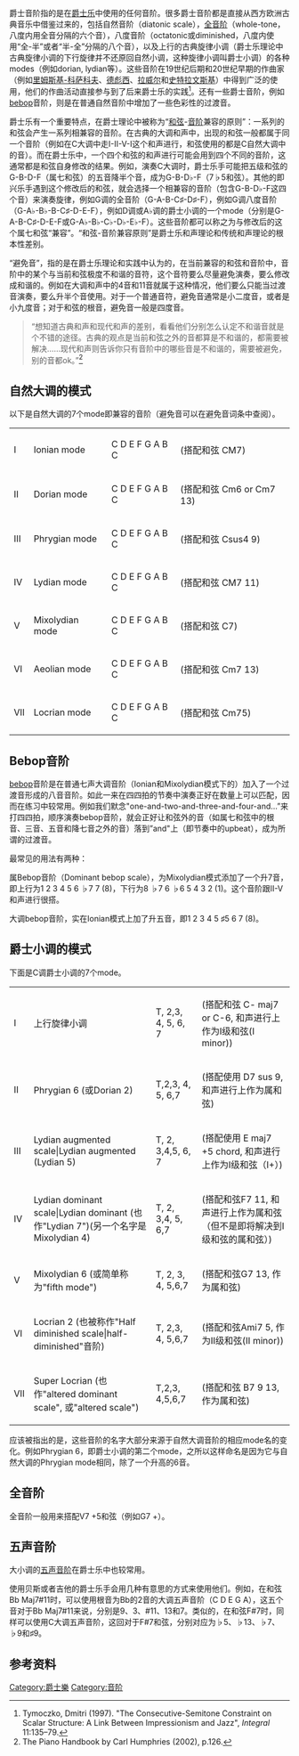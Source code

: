 爵士音阶指的是在[[爵士乐|爵士乐]]中使用的任何音阶。很多爵士音阶都是直接从西方欧洲古典音乐中借鉴过来的，包括自然音阶（diatonic scale），[[全音阶|全音阶]]（whole-tone，八度内用全音分隔的六个音），八度音阶（octatonic或diminished，八度内使用“全-半”或者“半-全”分隔的八个音），以及上行的古典旋律小调（爵士乐理论中古典旋律小调的下行旋律并不还原回自然小调，这种旋律小调叫爵士小调）的各种modes（例如dorian, lydian等）。这些音阶在19世纪后期和20世纪早期的作曲家（例如[[里姆斯基-科萨科夫|里姆斯基-科萨科夫]]、[[德彪西|德彪西]]、[[拉威尔|拉威尔]]和[[史特拉文斯基|史特拉文斯基]]）中得到广泛的使用，他们的作曲活动直接参与到了后来爵士乐的实践<ref>Tymoczko, Dmitri (1997). "The Consecutive-Semitone Constraint on Scalar Structure: A Link Between Impressionism and Jazz", ''Integral'' 11:135–79.</ref>。还有一些爵士音阶，例如[[波普音樂|bebop]]音阶，则是在普通自然音阶中增加了一些色彩性的过渡音。

爵士乐有一个重要特点，在爵士理论中被称为“[[和弦|和弦]]-[[音阶|音阶]]兼容的原则”：一系列的和弦会产生一系列相兼容的音阶。在古典的大调和声中，出现的和弦一般都属于同一个音阶（例如在C大调中走I-II-V-I这个和声进行，和弦使用的都是C自然大调中的音）。而在爵士乐中，一个四个和弦的和声进行可能会用到四个不同的音阶，这通常都是和弦自身修改的结果。例如，演奏C大调时，爵士乐手可能把五级和弦的G-B-D-F（属七和弦）的五音降半个音，成为G-B-D♭-F（7♭5和弦）。其他的即兴乐手遇到这个修改后的和弦，就会选择一个相兼容的音阶（包含G-B-D♭-F这四个音）来演奏旋律，例如G调的全音阶（G-A-B-C♯-D♯-F），例如G调八度音阶（G-A♭-B♭-B-C♯-D-E-F），例如D调或A♭调的爵士小调的一个mode（分别是G-A-B-C♯-D-E-F或G-A♭-B♭-C♭-D♭-E♭-F）。这些音阶都可以称之为与修改后的这个属七和弦“兼容”。“和弦-音阶兼容原则”是爵士乐和声理论和传统和声理论的根本性差别。

“避免音”，指的是在爵士乐理论和实践中认为的，在当前兼容的和弦和音阶中，音阶中的某个与当前和弦极度不和谐的音符，这个音符要么尽量避免演奏，要么修改成和谐的。例如在大调和声中的4音和11音就属于这种情况，他们要么只能当过渡音演奏，要么升半个音使用。对于一个普通音符，避免音通常是小二度音，或者是小九度音；对于和弦的根音，避免音一般是四度音。

<blockquote>“想知道古典和声和现代和声的差别，看看他们分别怎么认定不和谐音就是个不错的途径。古典的观点是当前和弦之外的音都算是不和谐的，都需要被解决……现代和声则告诉你只有音阶中的哪些音是不和谐的，需要被避免，别的音都ok。”<ref>The Piano Handbook by Carl Humphries (2002), p.126.</ref></blockquote>

==自然大调的模式==
以下是自然大调的7个mode即兼容的音阶（避免音可以在避免音词条中查阅）。
{| border="1" cellpadding="4" cellspacing="0"
|I||Ionian mode||C D E F G A B C||(搭配和弦 CM7)
|-
|II||Dorian mode||C D E{{music|flat}} F G A B{{music|flat}} C||(搭配和弦 Cm6 or Cm7 13)
|-
|III||Phrygian mode||C D{{music|flat}} E{{music|flat}} F G A{{music|flat}} B{{music|flat}} C||(搭配和弦 Csus4 {{music|flat}}9)
|-
|IV||Lydian mode||C D E F{{music|sharp}} G A B C||(搭配和弦 CM7 {{music|sharp}}11)
|-
|V||Mixolydian mode||C D E F G A B{{music|flat}} C||(搭配和弦 C7)
|-
|VI||Aeolian mode||C D E{{music|flat}} F G A{{music|flat}} B{{music|flat}} C||(搭配和弦 Cm7 {{music|flat}}13)
|-
|VII{{music|diminished}}||Locrian mode||C D{{music|flat}} E{{music|flat}} F G{{music|flat}} A{{music|flat}} B{{music|flat}} C||(搭配和弦 Cm7{{music|flat}}5)
|}
==Bebop音阶==
[[波普音樂|bebop]]音阶是在普通七声大调音阶（Ionian和Mixolydian模式下的）加入了一个过渡音形成的八音音阶。如此一来在四四拍的节奏中演奏正好在数量上可以匹配，因而在练习中较常用。例如我们默念"one-and-two-and-three-and-four-and...”来打四四拍，顺序演奏bebop音阶，就会正好让和弦外的音（如属七和弦中的根音、三音、五音和降七音之外的音）落到”and"上（即节奏中的upbeat），成为所谓的过渡音。

最常见的用法有两种：

属Bebop音阶（Dominant bebop scale），为Mixolydian模式添加了一个升7音，即上行为1 2 3 4 5 6 ♭7 7 (8)，下行为8 ♭7 6 ♭6 5 4 3 2 (1)。这个音阶跟II-V和声进行很搭。

大调bebop音阶，实在Ionian模式上加了升五音，即1 2 3 4 5 ♯5 6 7 (8)。

==爵士小调的模式==
下面是C调爵士小调的7个mode。
{| border="1" cellpadding="4" cellspacing="0"
|I||上行旋律小调||T, 2,{{music|flat}}3, 4, 5, 6, 7||(搭配和弦 C- maj7 or C-6, 和声进行上作为I级和弦(I minor))
|-
|II||Phrygian {{music|natural}}6 (或Dorian {{music|flat}}2)||T,{{music|flat}}2,{{music|flat}}3, 4, 5, 6,{{music|flat}}7||(搭配使用 D7 sus {{music|flat}}9, 和声进行上作为属和弦)
|-
|III||Lydian augmented scale|Lydian augmented (Lydian {{music|#}}5)||T, 2, 3,{{music|sharp}}4,{{music|sharp}}5, 6, 7||(搭配使用 E{{music|flat}} maj7 +5 chord, 和声进行上作为I级和弦（I+）)
|-
|IV||Lydian dominant scale|Lydian dominant (也作"Lydian {{music|flat}}7")(另一个名字是Mixolydian {{music|sharp}}4)||T, 2, 3,{{music|sharp}}4, 5, 6,{{music|flat}}7||(搭配和弦F7 {{music|sharp}}11, 和声进行上作为属和弦（但不是即将解决到I级和弦的属和弦）)
|-
|V||Mixolydian {{music|flat}}6 (或简单称为"fifth mode")||T, 2, 3, 4, 5,{{music|flat}}6,{{music|flat}}7||(搭配和弦G7 {{music|flat}}13, 作为属和弦)
|-
|VI||Locrian {{music|natural}}2 (也被称作"Half diminished scale|half-diminished"音阶)||T, 2,{{music|flat}}3, 4, {{music|flat}}5,{{music|flat}}6,{{music|flat}}7||(搭配和弦Ami7 {{music|flat}}5, 作为II级和弦(II minor))
|-
|VII||Super Locrian (也作"altered dominant scale", 或"altered scale")||T,{{music|flat}}2,{{music|flat}}3, {{music|flat}}4,{{music|flat}}5,{{music|flat}}6,{{music|flat}}7||(搭配和弦 B7 {{music|sharp}}9 {{music|flat}}13, 作为属和弦)
|}
应该被指出的是，这些音阶的名字大部分来源于自然大调音阶的相应mode名的变化。例如Phrygian {{music|natural}}6，即爵士小调的第二个mode，之所以这样命名是因为它与自然大调的Phrygian mode相同，除了一个升高的6音。

==全音阶==
全音阶一般用来搭配V7 +5和弦（例如G7 +）。

==五声音阶==
大小调的[[五声音阶|五声音阶]]在爵士乐中也较常用。

使用贝斯或者吉他的爵士乐手会用几种有意思的方式来使用他们。例如，在和弦Bb Maj7#11时，可以使用根音为Bb的2音的大调五声音阶（C D E G A），这五个音对于Bb Maj7#11来说，分别是9、3、#11、13和7。类似的，在和弦F#7时，同样可以使用C大调五声音阶，这回对于F#7和弦，分别对应为♭5、♭13、♭7、♭9和♯9。

==参考资料==
{{reflist}}

[[Category:爵士樂|Category:爵士樂]]
[[Category:音阶|Category:音阶]]